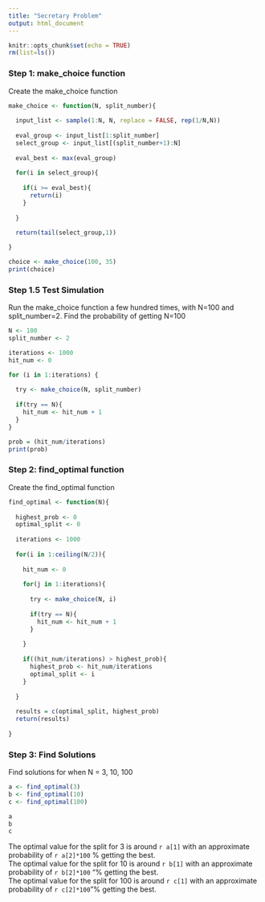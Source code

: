 ```yaml
---
title: "Secretary Problem"
output: html_document
---
```


```r
knitr::opts_chunk$set(echo = TRUE)
rm(list=ls())
```

### Step 1: make_choice function
Create the make_choice function

```r

make_choice <- function(N, split_number){
  
  input_list <- sample(1:N, N, replace = FALSE, rep(1/N,N))
  
  eval_group <- input_list[1:split_number]
  select_group <- input_list[(split_number+1):N]
  
  eval_best <- max(eval_group)
  
  for(i in select_group){
    
    if(i >= eval_best){
      return(i)
    }
    
  }
  
  return(tail(select_group,1))

}

choice <- make_choice(100, 35)
print(choice)

```

### Step 1.5 Test Simulation
Run the make_choice function a few hundred times, with N=100 and split_number=2.
Find the probability of getting N=100

```r

N <- 100
split_number <- 2

iterations <- 1000
hit_num <- 0

for (i in 1:iterations) {
  
  try <- make_choice(N, split_number)
  
  if(try == N){
    hit_num <- hit_num + 1
  }
}

prob = (hit_num/iterations)
print(prob)

```

### Step 2: find_optimal function
Create the find_optimal function

```r

find_optimal <- function(N){
  
  highest_prob <- 0
  optimal_split <- 0
  
  iterations <- 1000
  
  for(i in 1:ceiling(N/2)){
    
    hit_num <- 0
    
    for(j in 1:iterations){
      
      try <- make_choice(N, i)
  
      if(try == N){
        hit_num <- hit_num + 1
      }
      
    }
    
    if((hit_num/iterations) > highest_prob){
      highest_prob <- hit_num/iterations
      optimal_split <- i
    }
    
  }
  
  results = c(optimal_split, highest_prob)
  return(results)
  
}

```

### Step 3: Find Solutions
Find solutions for when N = 3, 10, 100

```r
a <- find_optimal(3)
b <- find_optimal(10)
c <- find_optimal(100)

a
b
c
```

The optimal value for the split for 3 is around `r a[1]` with an approximate probability of `r a[2]*100` % getting the best.  
The optimal value for the split for 10 is around `r b[1]` with an approximate probability of  `r b[2]*100` "% getting the best.  
The optimal value for the split for 100 is around `r c[1]` with an approximate probability of `r c[2]*100` "% getting the best.  
